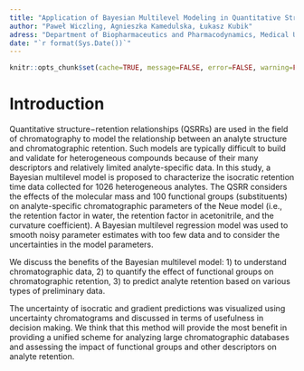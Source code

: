 ```yaml
---
title: "Application of Bayesian Multilevel Modeling in Quantitative Structure-Retention Relationship Studies of Heterogeneous Compounds"
author: "Paweł Wiczling, Agnieszka Kamedulska, Łukasz Kubik"
adress: "Department of Biopharmaceutics and Pharmacodynamics, Medical University of Gdańsk, Gen. J. Hallera 107, 80-416 Gdańsk, Poland"
date: "`r format(Sys.Date())`"
---
```


```r
knitr::opts_chunk$set(cache=TRUE, message=FALSE, error=FALSE, warning=FALSE, comment=NA, out.width='95%')
```

# Introduction

Quantitative structure−retention relationships (QSRRs) are used in the field of chromatography to model the relationship between an analyte structure and chromatographic retention. Such models are typically difficult to build and validate for heterogeneous compounds because of their many descriptors and relatively limited analyte-specific data. In this study, a Bayesian multilevel model is proposed to characterize the isocratic retention time data collected for 1026 heterogeneous analytes. The QSRR considers the effects of the molecular mass and 100 functional groups (substituents) on analyte-specific chromatographic parameters of the Neue model (i.e., the retention factor in water, the retention factor in acetonitrile, and the curvature coefficient). A Bayesian multilevel regression model was used to smooth noisy parameter estimates with too few data and to consider the uncertainties in the model parameters. 

We discuss the benefits of the Bayesian multilevel model: 
1) to understand chromatographic data,
2) to quantify the effect of functional groups on chromatographic retention,
3) to predict analyte retention based on various types of preliminary data. 

The uncertainty of isocratic and gradient predictions was visualized using uncertainty chromatograms and discussed in terms of usefulness in decision making. We think that this method will provide the most benefit in providing a unified scheme for analyzing large chromatographic databases and assessing the impact of functional groups and other descriptors on analyte retention.

